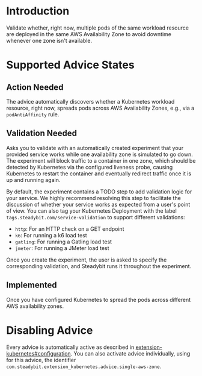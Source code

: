 # Introduction
Validate whether, right now, multiple pods of the same workload resource are deployed in the same AWS Availability Zone to avoid downtime whenever one zone isn't available.

# Supported Advice States
## Action Needed
The advice automatically discovers whether a Kubernetes workload resource, right now,  spreads pods across AWS Availability Zones, e.g., via a `podAntiAffinity` rule.

## Validation Needed
Asks you to validate with an automatically created experiment that your provided service works while one availability zone is simulated to go down.
The experiment will block traffic to a container in one zone, which should be detected by Kubernetes via the configured liveness probe, causing Kubernetes to restart the container and eventually redirect traffic once it is up and running again.

By default, the experiment contains a TODO step to add validation logic for your service. We highly recommend resolving this step to facilitate the discussion of whether your service works as expected from a user's point of view.
You can also tag your Kubernetes Deployment with the label `tags.steadybit.com/service-validation` to support different validations:

* `http`: For an HTTP check on a GET endpoint
* `k6`: For running a k6 load test
* `gatling`: For running a Gatling load test
* `jmeter`: For running a JMeter load test

Once you create the experiment, the user is asked to specify the corresponding validation, and Steadybit runs it throughout the experiment.

## Implemented
Once you have configured Kubernetes to spread the pods across different AWS availability zones.

# Disabling Advice
Every advice is automatically active as described in [extension-kubernetes#configuration](https://github.com/steadybit/extension-kubernetes/?tab=readme-ov-file#configuration).
You can also activate advice individually, using for this advice, the identifier `com.steadybit.extension_kubernetes.advice.single-aws-zone`.
